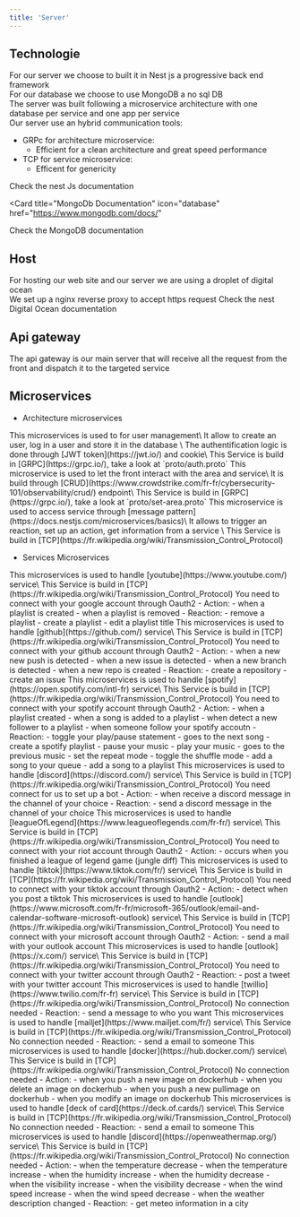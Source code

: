 ```yaml
---
title: 'Server'
---
```



## Technologie

For our server we choose to built it in Nest js a progressive back end framework\
For our database we choose to use MongoDB a no sql DB\
The server was built following a microservice architecture with one database per service and one app per service \
Our server use an hybrid communication tools:
- GRPc for architecture microservice:
  - Efficient for a clean architecture and great speed performance
- TCP for service microservice:
  - Efficent for genericity
<CardGroup>

<Card title="Nest Js documentation" icon="server" href="https://nestjs.com/">
  Check the nest Js documentation
</Card>

<Card
  title="MongoDb Documentation"
  icon="database"
  href="https://www.mongodb.com/docs/"
>
  Check the MongoDB documentation
</Card>
</CardGroup>

## Host

For hosting our web site and our server we are using a droplet of digital ocean\
We set up a nginx reverse proxy to accept https request
<Card title="Digital Ocean Documentation" icon="digital-ocean" href="https://www.digitalocean.com/">
  Check the nest Digital Ocean documentation
</Card>


## Api gateway

The api gateway is our main server that will receive all the request from the front and dispatch it to the targeted service

## Microservices
- Architecture microservices

<AccordionGroup>
  <Accordion icon="user" title="Authentification">
    This microservices is used to for user management\
    It allow to create an user, log in a user and store it in the database \
    The authentification logic is done through [JWT token](https://jwt.io/) and cookie\
    This Service is build in [GRPC](https://grpc.io/), take a look at `proto/auth.proto`
  </Accordion>
  <Accordion icon="gear" title="set-area">
    This microservice is used to let the front interact with the area and service\
    It is build through [CRUD](https://www.crowdstrike.com/fr-fr/cybersecurity-101/observability/crud/) endpoint\
    This Service is build in [GRPC](https://grpc.io/), take a look at `proto/set-area.proto`
  </Accordion>
  <Accordion icon="wand-magic-sparkles" title="msg-broker">
    This microservice is used to access service  through [message pattern](https://docs.nestjs.com/microservices/basics)\
    It allows to trigger an reaction, set up an action, get information from a service \
    This Service is build in [TCP](https://fr.wikipedia.org/wiki/Transmission_Control_Protocol)
  </Accordion>
</AccordionGroup>

- Services Microservices

<AccordionGroup>
  <Accordion icon="youtube" title="Youtube">
    This microservices is used to handle [youtube](https://www.youtube.com/) service\
    This Service is build in [TCP](https://fr.wikipedia.org/wiki/Transmission_Control_Protocol)
    You need to connect with your google account through Oauth2
    - Action: 
      - when a playlist is created
      - when a playlist is removed
    - Reaction:
      - remove a playlist
      - create a playlist
      - edit a playlist title
  </Accordion>
  <Accordion icon="github" title="github">
    This microservices is used to handle [github](https://github.com/) service\
    This Service is build in [TCP](https://fr.wikipedia.org/wiki/Transmission_Control_Protocol)
    You need to connect with your github account through Oauth2
    - Action: 
      - when a new new push is detected
      - when a new issue is detected
      - when a new branch is detected
      - when a new repo is created
    - Reaction:
      - create a repository
      - create an issue
  </Accordion>
  <Accordion icon="spotify" title="spotify">
    This microservices is used to handle [spotify](https://open.spotify.com/intl-fr) service\
    This Service is build in [TCP](https://fr.wikipedia.org/wiki/Transmission_Control_Protocol)
    You need to connect with your spotify account through Oauth2
    - Action: 
      - when a playlist created
      - when a song is added to a playlist
      - when detect a new follower to a playlist
      - when someone follow your spotify accoutn
    - Reaction:
      - toggle your play/pause statement
      - goes to the next song
      - create a spotify playlist
      - pause your music
      - play your music
      - goes to the previous music
      - set the repeat mode
      - toggle the shuffle mode
      - add a song to your queue
      - add a song to a playlist
  </Accordion>
  <Accordion icon="discord" title="discord">
    This microservices is used to handle [discord](https://discord.com/) service\
    This Service is build in [TCP](https://fr.wikipedia.org/wiki/Transmission_Control_Protocol)
    You need connect for us to set up a bot
    - Action: 
      - when receive a discord message in the channel of your choice
    - Reaction:
      - send a discord message in the channel of your choice
  </Accordion>
  <Accordion icon="gamepad" title="LeagueOfLegend">
    This microservices is used to handle [leagueOfLegend](https://www.leagueoflegends.com/fr-fr/) service\
    This Service is build in [TCP](https://fr.wikipedia.org/wiki/Transmission_Control_Protocol)
    You need to connect with your riot account through Oauth2
    - Action: 
      - occurs when you finished a league of legend game (jungle diff)
  </Accordion>
  <Accordion icon="tiktok" title="tiktok">
    This microservices is used to handle [tiktok](https://www.tiktok.com/fr/) service\
    This Service is build in [TCP](https://fr.wikipedia.org/wiki/Transmission_Control_Protocol)
    You need to connect with your tiktok account through Oauth2
    - Action: 
      - detect when you post a tiktok
  </Accordion>
  <Accordion icon="microsoft" title="outlook">
    This microservices is used to handle [outlook](https://www.microsoft.com/fr-fr/microsoft-365/outlook/email-and-calendar-software-microsoft-outlook) service\
    This Service is build in [TCP](https://fr.wikipedia.org/wiki/Transmission_Control_Protocol)
    You need to connect with your microsoft account through Oauth2
    - Action: 
      - send a mail with your outlook account
  </Accordion>
  <Accordion icon="twitter" title="twitter">
    This microservices is used to handle [outlook](https://x.com/) service\
    This Service is build in [TCP](https://fr.wikipedia.org/wiki/Transmission_Control_Protocol)
    You need to connect with your twitter account through Oauth2
    - Reaction: 
      - post a tweet with your twitter account
  </Accordion>
  <Accordion icon="phone" title="twillio">
    This microservices is used to handle [twillio](https://www.twilio.com/fr-fr) service\
    This Service is build in [TCP](https://fr.wikipedia.org/wiki/Transmission_Control_Protocol)
    No connection needed
    - Reaction: 
      - send a message to who you want
  </Accordion>
  <Accordion icon="envelopes" title="mailjet">
    This microservices is used to handle [mailjet](https://www.mailjet.com/fr/) service\
    This Service is build in [TCP](https://fr.wikipedia.org/wiki/Transmission_Control_Protocol)
    No connection needed
    - Reaction: 
      - send a email to someone
  </Accordion>
  <Accordion icon="docker" title="docker">
    This microservices is used to handle [docker](https://hub.docker.com/) service\
    This Service is build in [TCP](https://fr.wikipedia.org/wiki/Transmission_Control_Protocol)
    No connection needed
    - Action: 
      - when you push a new image on dockerhub
      - when you delete an image on dockerhub
      - when you push a new pullimage on dockerhub
      - when you modify an image on dockerhub
  </Accordion>
  <Accordion icon="cards" title="deckofcard">
    This microservices is used to handle [deck of card](https://deck.of.cards/) service\
    This Service is build in [TCP](https://fr.wikipedia.org/wiki/Transmission_Control_Protocol)
    No connection needed
    - Reaction: 
      - send a email to someone
  </Accordion>
  <Accordion icon="wind" title="weather">
    This microservices is used to handle [discord](https://openweathermap.org/) service\
    This Service is build in [TCP](https://fr.wikipedia.org/wiki/Transmission_Control_Protocol)
    No connection needed
    - Action: 
      - when the temperature decrease
      - when the temperature increase
      - when the humidity increase
      - when the humidity decrease
      - when the visibility increase
      - when the visibility decrease
      - when the wind speed increase
      - when the wind speed decrease
      - when the weather description changed
    - Reaction:
      - get meteo information in a city
  </Accordion>
</AccordionGroup>

